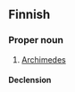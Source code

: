 ==Finnish==

===Proper noun===
{{wikipedia|lang=fi}}
{{head|fi|proper noun}}

# [[Archimedes]]

====Declension====
{{fi-decl-vieras|Arkhimed|||e|ä|nopl=1}}